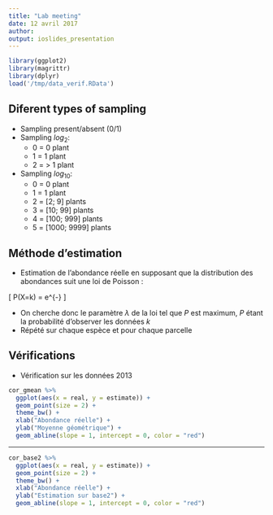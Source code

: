 ```yaml
---
title: "Lab meeting"
date: 12 avril 2017
author:
output: ioslides_presentation
---
```


```r
library(ggplot2)
library(magrittr)
library(dplyr)
load('/tmp/data_verif.RData')
```

## Diferent types of sampling

- Sampling present/absent (0/1)
- Sampling $log_2$:
    - 0 = 0 plant
    - 1 = 1 plant
    - 2 = > 1 plant
- Sampling $log_{10}$:
    - 0 = 0 plant
    - 1 = 1 plant
    - 2 = [2; 9] plants
    - 3 = [10; 99] plants
    - 4 = [100; 999] plants
    - 5 = [1000; 9999] plants

## Méthode d'estimation

- Estimation de l'abondance réelle en supposant que la distribution des
  abondances suit une loi de Poisson :

\[
P(X=k) = \frac{\lambda^{k}}{k!}\times e^{-\lambda}
\]

- On cherche donc le paramètre $\lambda$ de la loi tel que $P$ est maximum, $P$
  étant la probabilité d'observer les données $k$
- Répété sur chaque espèce et pour chaque parcelle

## Vérifications

- Vérification sur les données 2013

```r
cor_gmean %>%
  ggplot(aes(x = real, y = estimate)) +
  geom_point(size = 2) +
  theme_bw() +
  xlab("Abondance réelle") +
  ylab("Moyenne géométrique") +
  geom_abline(slope = 1, intercept = 0, color = "red")
```

---

```r
cor_base2 %>%
  ggplot(aes(x = real, y = estimate)) +
  geom_point(size = 2) +
  theme_bw() +
  xlab("Abondance réelle") +
  ylab("Estimation sur base2") +
  geom_abline(slope = 1, intercept = 0, color = "red")
```
